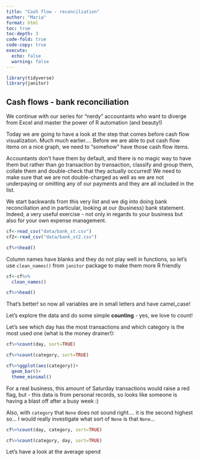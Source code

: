 ```yaml
---
title: "Cash flow - reconciliation"
author: "Maria"
format: html
toc: true
toc-depth: 3
code-fold: true
code-copy: true
execute:
  echo: false
  warning: false
---
```



```r
library(tidyverse)
library(janitor)
```

## Cash flows - bank reconciliation

We continue with our series for "nerdy" accountants who want to diverge from Excel and master the power of R automation (and beauty!)

Today we are going to have a look at the step that comes before cash flow visualization. Much much earlier.... Before we are able to put cash flow items on a nice graph, we need to "somehow" have those cash flow items.

Accountants don't have them by default, and there is no magic way to have them but rather than go transaction by transaction, classify and group them, collate them and double-check that they actually occurred! We need to make sure that we are not double-charged as well as we are not underpaying or omitting any of our payments and they are all included in the list.

We start backwards from this very list and we dig into doing bank reconciliation and in particular, looking at our (business) bank statement. Indeed, a very useful exercise - not only in regards to your business but also for your own expense management.


```r

cf<-read_csv("data/bank_st.csv")
cf2<-read_csv("data/bank_st2.csv")

cf%>%head()
```
Column names have blanks and they do not play well in functions, so let's use `clean_names()` from `janitor` package to make them more R friendly

```r

cf<-cf%>%
  clean_names()

cf%>%head()
```
That's better! so now all variables are in small letters and have camel_case!

Let's explore the data and do some simple **counting** - yes, we love to count!

Let's see which day has the most transactions and which category is the most used one (what is the money drainer!):

```r
cf%>%count(day, sort=TRUE)

cf%>%count(category, sort=TRUE)

cf%>%ggplot(aes(category))+
  geom_bar()+
  theme_minimal()
```
For a real business, this amount of Saturday transactions would raise a red flag, but - this data is from personal records, so looks like someone is having a blast off after a busy week :)

Also, with `category` that `None` does not sound right.... it is the second highest so... I would really investigate what sort of `None` is that `None`...

```r
cf%>%count(day, category, sort=TRUE)
```
```r
cf%>%count(category, day, sort=TRUE)
```

Let's have a look at the average spend 


